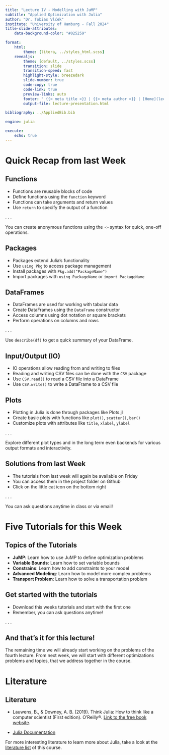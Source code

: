 ```yaml
---
title: "Lecture IV - Modelling with JuMP"
subtitle: "Applied Optimization with Julia"
author: "Dr. Tobias Vlćek"
institute: "University of Hamburg - Fall 2024"
title-slide-attributes:
    data-background-color: "#025259"

format:
    html:
        theme: [litera, ../styles_html.scss]
    revealjs:
        theme: [default, ../styles.scss]
        transition: slide
        transition-speed: fast
        highlight-style: breezedark
        slide-number: true
        code-copy: true
        code-link: true
        preview-links: auto
        footer: " {{< meta title >}} | {{< meta author >}} | [Home](lecture-jump.qmd)"
        output-file: lecture-presentation.html

bibliography: ../AppliedBib.bib

engine: julia

execute:
    echo: true
---
```


# [Quick Recap from last Week]{.flow} {.title}

## Functions

- Functions are reusable blocks of code
- Define functions using the `function` keyword
- Functions can take arguments and return values
- Use `return` to specify the output of a function

. . .

::: {.callout-tip}
You can create anonymous functions using the `->` syntax for quick, one-off operations.
:::

## Packages

- Packages extend Julia's functionality
- Use `using Pkg` to access package management
- Install packages with `Pkg.add("PackageName")`
- Import packages with `using PackageName` or `import PackageName`

## DataFrames

- DataFrames are used for working with tabular data
- Create DataFrames using the `DataFrame` constructor
- Access columns using dot notation or square brackets
- Perform operations on columns and rows

. . .

::: {.callout-tip}
Use `describe(df)` to get a quick summary of your DataFrame.
:::

## Input/Output (IO)

- IO operations allow reading from and writing to files
- Reading and writing CSV files can be done with the `CSV` package
- Use `CSV.read()` to read a CSV file into a DataFrame
- Use `CSV.write()` to write a DataFrame to a CSV file

## Plots

- Plotting in Julia is done through packages like Plots.jl
- Create basic plots with functions like `plot()`, `scatter()`, `bar()`
- Customize plots with attributes like `title`, `xlabel`, `ylabel`

. . .

::: {.callout-tip}
Explore different plot types and in the long term even backends for various output formats and interactivity.
:::

## Solutions from last Week

- The tutorials from last week will again be [available on Friday]{.highlight}
- You can access them in the project folder on Github
- Click on the little cat icon on the bottom right

. . .

::: {.callout-tip}
[You can ask questions anytime in class or via email!]{.highlight}
:::

# [Five Tutorials for this Week]{.flow} {.title}

## Topics of the Tutorials

- **JuMP**: Learn how to use JuMP to define optimization problems
- **Variable Bounds**: Learn how to set variable bounds
- **Constrains**: Learn how to add constraints to your model
- **Advanced Modeling**: Learn how to model more complex problems
- **Transport Problem**: Learn how to solve a transportation problem

## Get started with the tutorials

- Download this weeks tutorials and start with the first one
- [Remember, you can ask questions anytime!]{.highlight}

. . .

::: {.callout-note}
## And that's it for this lecture!

The remaining time we will already start working on the problems of the fourth lecture. From next week, we will start with different optimizations problems and topics, that we address together in the course.
:::

# [Literature]{.flow} {.title}

## Literature

- Lauwens, B., & Downey, A. B. (2019). Think Julia: How to think like a computer scientist (First edition). O’Reilly®. [Link to the free book website](https://benlauwens.github.io/ThinkJulia.jl/latest/book.html).

- [Julia Documentation](https://docs.julialang.org/)

For more interesting literature to learn more about Julia, take a look at the [literature list](../general/literature.qmd) of this course.